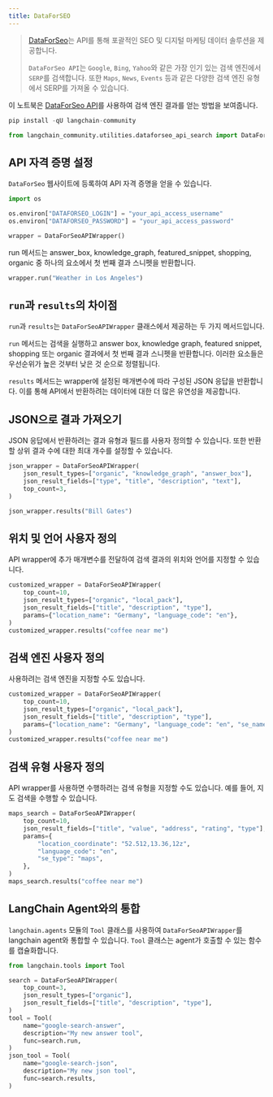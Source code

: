 ```yaml
---
title: DataForSEO
---
```


>[DataForSeo](https://dataforseo.com/)는 API를 통해 포괄적인 SEO 및 디지털 마케팅 데이터 솔루션을 제공합니다.
>
>`DataForSeo API`는 `Google`, `Bing`, `Yahoo`와 같은 가장 인기 있는 검색 엔진에서 `SERP`를 검색합니다. 또한 `Maps`, `News`, `Events` 등과 같은 다양한 검색 엔진 유형에서 SERP를 가져올 수 있습니다.

이 노트북은 [DataForSeo API](https://dataforseo.com/apis)를 사용하여 검색 엔진 결과를 얻는 방법을 보여줍니다.

```python
pip install -qU langchain-community
```

```python
from langchain_community.utilities.dataforseo_api_search import DataForSeoAPIWrapper
```

## API 자격 증명 설정

`DataForSeo` 웹사이트에 등록하여 API 자격 증명을 얻을 수 있습니다.

```python
import os

os.environ["DATAFORSEO_LOGIN"] = "your_api_access_username"
os.environ["DATAFORSEO_PASSWORD"] = "your_api_access_password"

wrapper = DataForSeoAPIWrapper()
```

run 메서드는 answer_box, knowledge_graph, featured_snippet, shopping, organic 중 하나의 요소에서 첫 번째 결과 스니펫을 반환합니다.

```python
wrapper.run("Weather in Los Angeles")
```

## `run`과 `results`의 차이점

`run`과 `results`는 `DataForSeoAPIWrapper` 클래스에서 제공하는 두 가지 메서드입니다.

`run` 메서드는 검색을 실행하고 answer box, knowledge graph, featured snippet, shopping 또는 organic 결과에서 첫 번째 결과 스니펫을 반환합니다. 이러한 요소들은 우선순위가 높은 것부터 낮은 것 순으로 정렬됩니다.

`results` 메서드는 wrapper에 설정된 매개변수에 따라 구성된 JSON 응답을 반환합니다. 이를 통해 API에서 반환하려는 데이터에 대한 더 많은 유연성을 제공합니다.

## JSON으로 결과 가져오기

JSON 응답에서 반환하려는 결과 유형과 필드를 사용자 정의할 수 있습니다. 또한 반환할 상위 결과 수에 대한 최대 개수를 설정할 수 있습니다.

```python
json_wrapper = DataForSeoAPIWrapper(
    json_result_types=["organic", "knowledge_graph", "answer_box"],
    json_result_fields=["type", "title", "description", "text"],
    top_count=3,
)
```

```python
json_wrapper.results("Bill Gates")
```

## 위치 및 언어 사용자 정의

API wrapper에 추가 매개변수를 전달하여 검색 결과의 위치와 언어를 지정할 수 있습니다.

```python
customized_wrapper = DataForSeoAPIWrapper(
    top_count=10,
    json_result_types=["organic", "local_pack"],
    json_result_fields=["title", "description", "type"],
    params={"location_name": "Germany", "language_code": "en"},
)
customized_wrapper.results("coffee near me")
```

## 검색 엔진 사용자 정의

사용하려는 검색 엔진을 지정할 수도 있습니다.

```python
customized_wrapper = DataForSeoAPIWrapper(
    top_count=10,
    json_result_types=["organic", "local_pack"],
    json_result_fields=["title", "description", "type"],
    params={"location_name": "Germany", "language_code": "en", "se_name": "bing"},
)
customized_wrapper.results("coffee near me")
```

## 검색 유형 사용자 정의

API wrapper를 사용하면 수행하려는 검색 유형을 지정할 수도 있습니다. 예를 들어, 지도 검색을 수행할 수 있습니다.

```python
maps_search = DataForSeoAPIWrapper(
    top_count=10,
    json_result_fields=["title", "value", "address", "rating", "type"],
    params={
        "location_coordinate": "52.512,13.36,12z",
        "language_code": "en",
        "se_type": "maps",
    },
)
maps_search.results("coffee near me")
```

## LangChain Agent와의 통합

`langchain.agents` 모듈의 `Tool` 클래스를 사용하여 `DataForSeoAPIWrapper`를 langchain agent와 통합할 수 있습니다. `Tool` 클래스는 agent가 호출할 수 있는 함수를 캡슐화합니다.

```python
from langchain.tools import Tool

search = DataForSeoAPIWrapper(
    top_count=3,
    json_result_types=["organic"],
    json_result_fields=["title", "description", "type"],
)
tool = Tool(
    name="google-search-answer",
    description="My new answer tool",
    func=search.run,
)
json_tool = Tool(
    name="google-search-json",
    description="My new json tool",
    func=search.results,
)
```